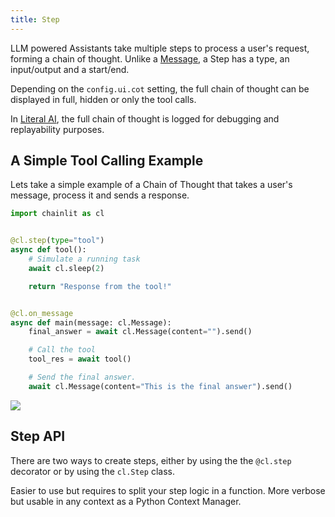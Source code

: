 ```yaml
---
title: Step
---
```


LLM powered Assistants take multiple steps to process a user's request, forming a chain of thought.
Unlike a [Message](concepts/message), a Step has a type, an input/output and a start/end.

Depending on the `config.ui.cot` setting, the full chain of thought can be displayed in full, hidden or only the tool calls.

In [Literal AI](https://literalai.com), the full chain of thought is logged for debugging and replayability purposes.

## A Simple Tool Calling Example

Lets take a simple example of a Chain of Thought that takes a user's message, process it and sends a response.

```py
import chainlit as cl


@cl.step(type="tool")
async def tool():
    # Simulate a running task
    await cl.sleep(2)

    return "Response from the tool!"


@cl.on_message
async def main(message: cl.Message):
    final_answer = await cl.Message(content="").send()

    # Call the tool
    tool_res = await tool()

    # Send the final answer.
    await cl.Message(content="This is the final answer").send()
```

<Frame caption="Output of the code above">
  <img src="/images/step.png" />
</Frame>

## Step API

There are two ways to create steps, either by using the the `@cl.step` decorator or by using the `cl.Step` class.

<CardGroup cols={2}>
  <Card
    title="@cl.step"
    icon="at"
    color="#F80061"
    href="/api-reference/step-decorator"
  >
    Easier to use but requires to split your step logic in a function.
  </Card>
  <Card
    title="with cl.Step():"
    icon="code"
    color="#F80061"
    href="/api-reference/step-class"
  >
    More verbose but usable in any context as a Python Context Manager.
  </Card>
</CardGroup>
